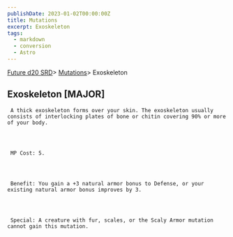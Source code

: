 ```yaml
---
publishDate: 2023-01-02T00:00:00Z
title: Mutations
excerpt: Exoskeleton
tags:
  - markdown
  - conversion
  - Astro
---
```







[Future d20 SRD](/#futureD20)> [Mutations](future-d20-srd-mutations-index)> Exoskeleton
    





## Exoskeleton [MAJOR]
    



     A thick exoskeleton forms over your skin. The exoskeleton usually consists of interlocking plates of bone or chitin covering 90% or more of your body.
    



     MP Cost: 5.
    



     Benefit: You gain a +3 natural armor bonus to Defense, or your existing natural armor bonus improves by 3.
    



     Special: A creature with fur, scales, or the Scaly Armor mutation cannot gain this mutation.
    




